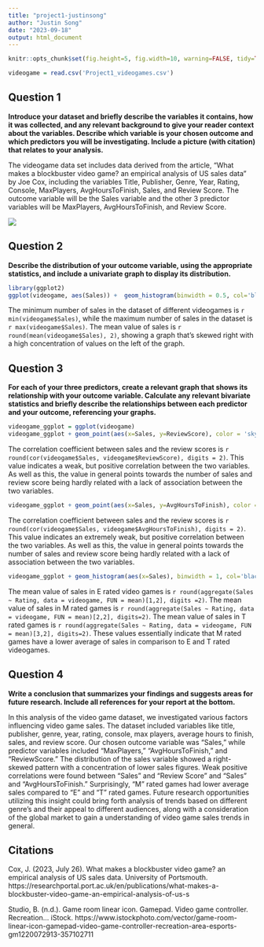 ```yaml
---
title: "project1-justinsong"
author: "Justin Song"
date: "2023-09-18"
output: html_document
---
```


```r
knitr::opts_chunk$set(fig.height=5, fig.width=10, warning=FALSE, tidy=TRUE, tidy.opts=list(width.cutoff=100))
```

```r
videogame = read.csv('Project1_videogames.csv')
```

## **Question 1**

__Introduce your dataset and briefly describe the variables it contains, how it was collected, and any relevant background to give your reader context about the variables. Describe which variable is your chosen outcome and which predictors you will be investigating.  Include a picture (with citation) that relates to your analysis.__

The videogame data set includes data derived from the article, "What makes a blockbuster video game? an empirical analysis of US sales data" by Joe Cox, including the variables Title, Publisher, Genre, Year, Rating, Console, MaxPlayers, AvgHoursToFinish, Sales, and Review Score. The outcome variable will be the Sales variable and the other 3 predictor variables will be MaxPlayers, AvgHoursToFinish, and Review Score.

![](/users/justinsong/downloads/videogame.jpeg)

## **Question 2**

__Describe the distribution of your outcome variable, using the appropriate statistics, and include a univariate graph to display its distribution.__

```r
library(ggplot2)
ggplot(videogame, aes(Sales)) +  geom_histogram(binwidth = 0.5, col='black', fill='maroon') + xlab('Sales of Videogames (Million $)') + ylab('Frequency') + ggtitle('Distribution of Sales for Videogames') + theme_classic()
```

The minimum number of sales in the dataset of different videogames is `r min(videogame$Sales)`, while the maximum number of sales in the dataset is `r max(videogame$Sales)`. The mean value of sales is `r round(mean(videogame$Sales), 2)`, showing a graph that's skewed right with a high concentration of values on the left of the graph.

## **Question 3**

__For each of your three predictors, create a relevant graph that shows its relationship with your outcome variable.  Calculate any relevant bivariate statistics and briefly describe the relationships between each predictor and your outcome, referencing your graphs.__

```r
videogame_ggplot = ggplot(videogame)
videogame_ggplot + geom_point(aes(x=Sales, y=ReviewScore), color = 'skyblue') + labs(title='Correlation Between Number of Sales and Review Score', y='Review Score (Out of 100)')
```

The correlation coefficient between sales and the review scores is `r round(cor(videogame$Sales, videogame$ReviewScore), digits = 2)`. This value indicates a weak, but positive correlation between the two variables. As well as this, the value in general points towards the number of sales and review score being hardly related with a lack of association between the two variables. 

```r
videogame_ggplot + geom_point(aes(x=Sales, y=AvgHoursToFinish), color = 'maroon') + labs(title='Correlation Between Number of Sales and Average Hours to Finish Game', y='Average Hours To Finish')
```

The correlation coefficient between sales and the review scores is `r round(cor(videogame$Sales, videogame$AvgHoursToFinish), digits = 2)`. This value indicates an extremely weak, but positive correlation between the two variables. As well as this, the value in general points towards the number of sales and review score being hardly related with a lack of association between the two variables.

```r
videogame_ggplot + geom_histogram(aes(x=Sales), binwidth = 1, col='black',fill='pink')  + labs(title='Videogame Sales By Rating',x='Sales',y='Frequency') + theme(legend.position='bottom') + scale_fill_brewer(type='qual',palette=2) + facet_wrap(~Rating)
```

The mean value of sales in E rated video games is `r round(aggregate(Sales ~ Rating, data = videogame, FUN = mean)[1,2], digits =2)`. The mean value of sales in M rated games is `r round(aggregate(Sales ~ Rating, data = videogame, FUN = mean)[2,2], digits=2)`. The mean value of sales in T rated games is `r round(aggregate(Sales ~ Rating, data = videogame, FUN = mean)[3,2], digits=2)`. These values essentially indicate that M rated games have a lower average of sales in comparison to E and T rated videogames. 


## **Question 4**

__Write a conclusion that summarizes your findings and suggests areas for future research. Include all references for your report at the bottom.__

In this analysis of the video game dataset, we investigated various factors influencing video game sales. The dataset included variables like title, publisher, genre, year, rating, console, max players, average hours to finish, sales, and review score. Our chosen outcome variable was "Sales," while predictor variables included "MaxPlayers," "AvgHoursToFinish," and "ReviewScore." The distribution of the sales variable showed a right-skewed pattern with a concentration of lower sales figures. Weak positive correlations were found between "Sales" and "Review Score" and "Sales" and "AvgHoursToFinish." Surprisingly, "M" rated games had lower average sales compared to "E" and "T" rated games. Future research opportunities utilizing this insight could bring forth analysis of trends based on different genre's and their appeal to different audiences, along with a consideration of the global market to gain a understanding of video game sales trends in general.

## **Citations**

Cox, J. (2023, July 26). What makes a blockbuster video game? an empirical analysis of US sales data. University of Portsmouth. https://researchportal.port.ac.uk/en/publications/what-makes-a-blockbuster-video-game-an-empirical-analysis-of-us-s 

Studio, B. (n.d.). Game room linear icon. Gamepad. Video game controller. Recreation... iStock. https://www.istockphoto.com/vector/game-room-linear-icon-gamepad-video-game-controller-recreation-area-esports-gm1220072913-357102711 
